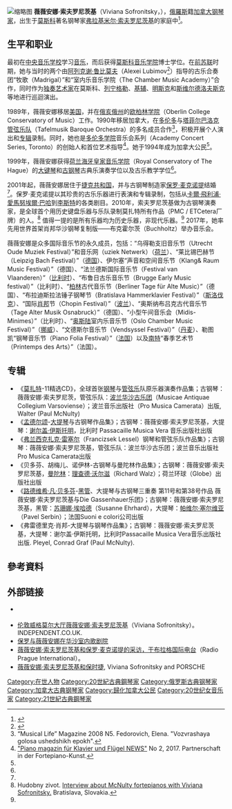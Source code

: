 {{refimprove|time=2011-12-19T05:57:44+00:00}}
[[File:Viviana_Sofronitsky_wiki.JPG|缩略图]]
'''薇薇安娜·索夫罗尼茨基'''（Viviana Sofronitsky，{{lang-ru|Вивиана Владимировна Софроницкая}}），[[俄羅斯|俄羅斯]]籍[[加拿大|加拿大]][[钢琴家|钢琴家]]，出生于[[莫斯科|莫斯科]]著名钢琴家[[弗拉基米尔·索夫罗尼茨基|弗拉基米尔·索夫罗尼茨基]]的家庭中<ref>{{Cite web|title=Sofronitsky, Vladimir|url=https://www.oxfordmusiconline.com/grovemusic/view/10.1093/gmo/9781561592630.001.0001/omo-9781561592630-e-0000026096|access-date=2021-06-25|work=Grove Music Online|language=en}}</ref>。

== 生平和职业 ==
最初在[[中央音乐学校|中央音乐学校]]学习[[音乐|音乐]]，而后获得[[莫斯科音乐学院|莫斯科音乐学院]]博士学位。在[[前苏联|前苏联]]时期，她与当时的两个由[[阿列克谢·鲁比莫夫|阿列克谢·鲁比莫夫]]（Alexei Lubimov<ref>{{Cite web|title=Viva, Paul!. История о том, как один американец захотел стать счастливым и что из этого вышло. Тут не обошлось без русской женщины|url=https://novayagazeta.ru/articles/2015/10/14/65995-viva-paul|access-date=2021-06-25|date=1444775340000|work=Новая газета|language=ru}}</ref>）指导的古乐合奏团“牧歌（Madrigal）”和“室内乐音乐学院（The Chamber Music Academy）”合作，同时作为[[独奏|独奏]][[艺术家|艺术家]]在莫斯科、[[列宁格勒|列宁格勒]]、[[基辅|基辅]]、[[明斯克|明斯克]]和[[斯维尔德洛夫斯克|斯维尔德洛夫斯克]]等地进行巡迴演出。

1989年，薇薇安娜移居[[美国|美国]]，并在[[俄亥俄州|俄亥俄州]]的[[欧柏林学院|欧柏林学院]]（Oberlin College Conservatory of Music）工作。1990年移居加拿大，在[[多伦多|多伦多]]与[[塔菲尔巴洛克管弦乐队|塔菲尔巴洛克管弦乐队]]（Tafelmusik Baroque Orchestra）的多名成员合作<ref name=":0">“Musical Life” Magazine 2008 N5. Fedorovich, Elena. "Vozvrashaya golosa ushedshikh epokh".</ref>，积极开展个人演出和[[专辑|专辑]]录制。同时，她也是[[多伦多学院|多伦多学院]]音乐会系列（Academy Concert Series, Toronto）的创始人和首位艺术指导<ref>[https://www.fortepiano.eu/wp-content/uploads/2018/08/Piano-News-2-2017-for-WEB.pdf "Piano magazin für Klavier und Flügel NEWS"] No 2, 2017. Partnerschaft in der Fortepiano-Kunst.</ref>。她于1994年成为加拿大公民<ref name=":0" />。

1999年，薇薇安娜获得[[荷兰|荷兰]][[海牙皇家音乐学院|海牙皇家音乐学院]]（Royal Conservatory of The Hague）的[[大键琴|大键琴]]和[[古钢琴|古钢琴]]古典乐演奏学位以及古乐教学学位<ref name=":0" />。

2001年起，薇薇安娜居住于[[捷克共和国|捷克共和国]]，并与古钢琴制造家[[保罗·麦克诺提|保罗·麦克诺提]]结婚<ref name=":0" />。保罗·麦克诺提以其珍贵的古乐乐器进行表演和专辑录制，包括从[[卡爾·飛利浦·愛馬努埃爾·巴哈|卡爾·飛利浦·愛馬努埃爾·巴哈]]到[[李斯特·费伦茨|李斯特]]的各类剧目。2010年，索夫罗尼茨基做为古钢琴演奏家，是全球首个用历史键盘乐器与乐队录制莫扎特所有作品（PMC / ETCetera厂牌）的人。<ref name="#1">Hudobny zivot. [https://www.fortepiano.eu/march-2009-hudobny-zivot/ Interview about McNulty fortepianos with Viviana Sofronitsky.] Bratislava, Slovakia.</ref> 值得一提的是所有乐器均为历史乐器，非现代乐器。<ref name="#1"/> 2017年，她率先用世界首架肖邦华沙钢琴复制版——布克霍尔茨（Buchholtz）举办音乐会。

薇薇安娜是众多国际音乐节的永久成员，包括：“乌得勒支旧音乐节（Utrecht Oude Muziek Festival）”和音乐网（uziek Netwerk）（[[荷兰|荷兰]]）、“莱比锡巴赫节（Leipzig Bach Festival）”（[[德国|德国]]）、伊尔塞“声音和空间音乐节（Klang& Raum Music Festival）”（德国）、“法兰德斯国际音乐节（Festival van Vlaanderen）”（[[比利时|比利时]]）、“布鲁日古乐音乐节（Brugge Early Music festival）”（比利时）、“[[柏林|柏林]]古代音乐节（Berliner Tage für Alte Music）”（德国）、“布拉迪斯拉法锤子钢琴节（Bratislava Hammerklavier Festival）”（[[斯洛伐克|斯洛伐克]]）、“国际[[肖邦|肖邦]]节（Chopin Festival）”（[[波兰|波兰]]）、“奥斯纳布吕克古代音乐节（Tage Alter Musik Osnabruck）”（德国）、“小型午间音乐会（Midis-Minimes）”（比利时）、“[[奥斯陆|奥斯陆]]室内乐音乐节（Oslo Chamber Music Festival）”（[[挪威|挪威]]）、“文德斯尔音乐节（Vendsyssel Festival）”（[[丹麦|丹麦]]）、勒图凯“钢琴音乐节（Piano Folia Festival）”（[[法国|法国]]）以及[[南特|南特]]“春季艺术节（Printemps des Arts）”（法国）。

==专辑==
*《[[莫扎特|莫扎特]]-11精选CD》，全球首张[[钢琴|钢琴]]与[[管弦乐|管弦乐]]队原乐器演奏作品集；古钢琴：薇薇安娜·索夫罗尼茨，管弦乐队：[[波兰华沙古乐团|波兰华沙古乐团]]（Musicae Antiquae Collegium Varsoviense）；波兰音乐出版社（Pro Musica Camerata）出版, Walter (Paul McNulty)
*《[[孟德尔颂|孟德尔颂]]-[[大提琴|大提琴]]与古钢琴作品集》；古钢琴：薇薇安娜·索夫罗尼茨基，大提琴：[[謝爾蓋·伊斯托明_(音樂家)|谢尔盖·伊斯托明]]，比利时 Passacaille Musica Vera 音乐出版社出版
*《[[弗兰西克扎克·雷塞尔|弗兰西克扎克·雷塞尔]]（Francizsek Lessel）钢琴和管弦乐队作品集》；古钢琴：薇薇安娜·索夫罗尼茨基，管弦乐队：波兰华沙古乐团；波兰音乐出版社Pro Musica Camerata出版
*《贝多芬、胡梅儿、诺伊林-古钢琴与曼陀林作品集》；古钢琴：薇薇安娜·索夫罗尼茨基，[[曼陀林|曼陀林]]：[[理查德·沃尔滋|理查德·沃尔滋]]（Richard Walz）；荷兰环球（Globe）出版社出版
*《[[路德维希·凡·贝多芬|路德维希·凡·贝多芬]]-[[黑管|黑管]]、大提琴与古钢琴三重奏 第11号和第38号作品 薇薇安娜·索夫罗尼茨基与Die Gassenhauer乐团》；古钢琴：薇薇安娜·索夫罗尼茨基，黑管：[[苏珊娜·埃哈德|苏珊娜·埃哈德]]（Susanne Ehrhard），大提琴：[[帕维尔·塞尔维亚|帕维尔·塞尔维亚]]（Pavel Serbin）；法国Suoni e colori公司出版
*《弗雷德里克·肖邦-大提琴与钢琴作品集》；古钢琴：薇薇安娜·索夫罗尼茨基，大提琴：谢尔盖·伊斯托明，比利时Passacaille Musica Vera音乐出版社出版. Pleyel, Conrad Graf (Paul McNulty).

== 參考資料 ==
{{Reflist|2}}

==外部链接==
*{{official website|www.sofronitsky.com}} {{Wayback|url=http://www.sofronitsky.com/ |date=20150409050626 }}
*[https://www.independent.co.uk/arts-entertainment/classical/reviews/viviana-sofronitsky-wigmore-hall-london-2328993.html 伦敦威格莫尔大厅薇薇安娜·索夫罗尼茨基]（Viviana Sofronitsky）。INDEPENDENT.CO.UK.
*[https://www.independent.co.uk/arts-entertainment/classical/reviews/viviana-sofronitsky-wigmore-hall-london-2328993.html 保罗与薇薇安娜在华沙室内歌剧院]
*[https://english.radio.cz/fortepiano-builder-paul-mcnulty-pianist-viviana-sofronitsky-discuss-historic-8539421 薇薇安娜·索夫罗尼茨基和保罗·麦克诺提的采访，于布拉格国际电台]（Radio Prague International）。
*[https://porschecentrumpraha.cz/de/veranstaltungen-und-news/veranstaltungen/2014/luxusfahrzeuge-vereinen-sich-mit-der-kunst 薇薇安娜·索夫罗尼茨基和保时捷], Viviana Sofronitsky and PORSCHE

{{DEFAULTSORT:Sofronitsky, Viviana}}
[[Category:在世人物|Category:在世人物]]
[[Category:20世紀古典鋼琴家|Category:20世紀古典鋼琴家]]
[[Category:俄罗斯古典钢琴家|Category:俄罗斯古典钢琴家]]
[[Category:加拿大古典钢琴家|Category:加拿大古典钢琴家]]
[[Category:歸化加拿大公民|Category:歸化加拿大公民]]
[[Category:20世纪女音乐家|Category:20世纪女音乐家]]
[[Category:21世紀古典鋼琴家|Category:21世紀古典鋼琴家]]
